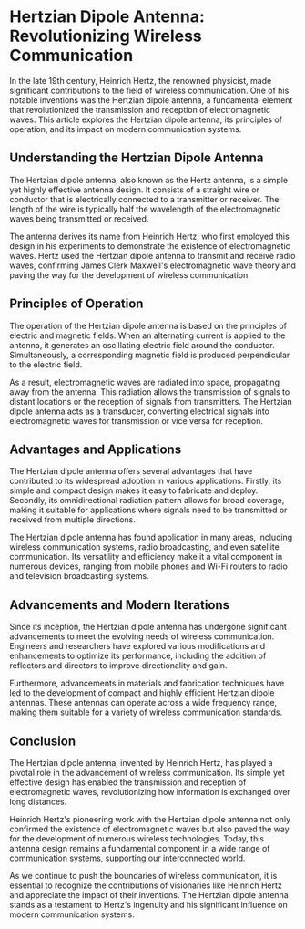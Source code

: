 # Hertzian Dipole Antenna: Revolutionizing Wireless Communication

In the late 19th century, Heinrich Hertz, the renowned physicist, made significant contributions to the field of wireless communication. One of his notable inventions was the Hertzian dipole antenna, a fundamental element that revolutionized the transmission and reception of electromagnetic waves. This article explores the Hertzian dipole antenna, its principles of operation, and its impact on modern communication systems.

## Understanding the Hertzian Dipole Antenna

The Hertzian dipole antenna, also known as the Hertz antenna, is a simple yet highly effective antenna design. It consists of a straight wire or conductor that is electrically connected to a transmitter or receiver. The length of the wire is typically half the wavelength of the electromagnetic waves being transmitted or received.

The antenna derives its name from Heinrich Hertz, who first employed this design in his experiments to demonstrate the existence of electromagnetic waves. Hertz used the Hertzian dipole antenna to transmit and receive radio waves, confirming James Clerk Maxwell's electromagnetic wave theory and paving the way for the development of wireless communication.

## Principles of Operation

The operation of the Hertzian dipole antenna is based on the principles of electric and magnetic fields. When an alternating current is applied to the antenna, it generates an oscillating electric field around the conductor. Simultaneously, a corresponding magnetic field is produced perpendicular to the electric field.

As a result, electromagnetic waves are radiated into space, propagating away from the antenna. This radiation allows the transmission of signals to distant locations or the reception of signals from transmitters. The Hertzian dipole antenna acts as a transducer, converting electrical signals into electromagnetic waves for transmission or vice versa for reception.

## Advantages and Applications

The Hertzian dipole antenna offers several advantages that have contributed to its widespread adoption in various applications. Firstly, its simple and compact design makes it easy to fabricate and deploy. Secondly, its omnidirectional radiation pattern allows for broad coverage, making it suitable for applications where signals need to be transmitted or received from multiple directions.

The Hertzian dipole antenna has found application in many areas, including wireless communication systems, radio broadcasting, and even satellite communication. Its versatility and efficiency make it a vital component in numerous devices, ranging from mobile phones and Wi-Fi routers to radio and television broadcasting systems.

## Advancements and Modern Iterations

Since its inception, the Hertzian dipole antenna has undergone significant advancements to meet the evolving needs of wireless communication. Engineers and researchers have explored various modifications and enhancements to optimize its performance, including the addition of reflectors and directors to improve directionality and gain.

Furthermore, advancements in materials and fabrication techniques have led to the development of compact and highly efficient Hertzian dipole antennas. These antennas can operate across a wide frequency range, making them suitable for a variety of wireless communication standards.

## Conclusion

The Hertzian dipole antenna, invented by Heinrich Hertz, has played a pivotal role in the advancement of wireless communication. Its simple yet effective design has enabled the transmission and reception of electromagnetic waves, revolutionizing how information is exchanged over long distances.

Heinrich Hertz's pioneering work with the Hertzian dipole antenna not only confirmed the existence of electromagnetic waves but also paved the way for the development of numerous wireless technologies. Today, this antenna design remains a fundamental component in a wide range of communication systems, supporting our interconnected world.

As we continue to push the boundaries of wireless communication, it is essential to recognize the contributions of visionaries like Heinrich Hertz and appreciate the impact of their inventions. The Hertzian dipole antenna stands as a testament to Hertz's ingenuity and his significant influence on modern communication systems.
